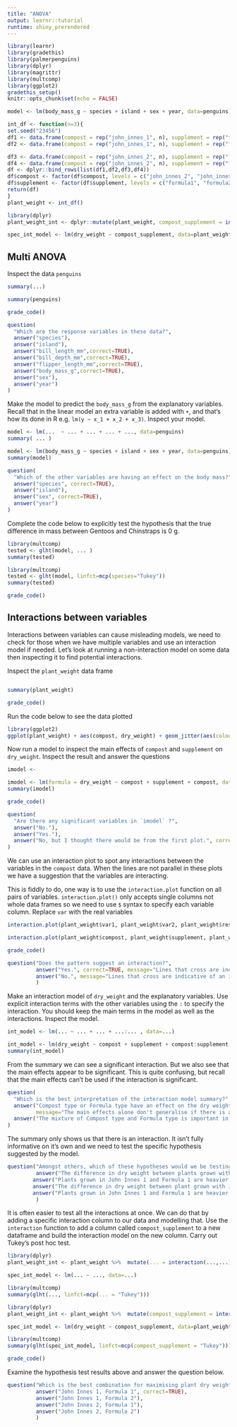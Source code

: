 ```yaml
---
title: "ANOVA"
output: learnr::tutorial
runtime: shiny_prerendered
---
```


```r
library(learnr)
library(gradethis)
library(palmerpenguins)
library(dplyr)
library(magrittr)
library(multcomp)
library(ggplot2)
gradethis_setup()
knitr::opts_chunk$set(echo = FALSE)

```


```r
model <- lm(body_mass_g ~ species + island + sex + year, data=penguins)

int_df <- function(n=3){
set.seed("23456")
df1 <- data.frame(compost = rep("john_innes_1", n), supplement = rep("formula1", n), dry_weight = rnorm(n, 45, 10) )
df2 <- data.frame(compost = rep("john_innes_1", n), supplement = rep("formula2", n), dry_weight =  rnorm(n, 30, 8) )

df3 <- data.frame(compost = rep("john_innes_2", n), supplement = rep("formula1",n), dry_weight = rnorm(n, 30, 8))
df4 <- data.frame(compost = rep("john_innes_2", n), supplement = rep("formula2", n), dry_weight = rnorm(n, 45, 8))
df <- dplyr::bind_rows(list(df1,df2,df3,df4))
df$compost <- factor(df$compost, levels = c("john_innes_2", "john_innes_1"))
df$supplement <- factor(df$supplement, levels = c("formula1", "formula2"))
return(df)
}
plant_weight <- int_df()

library(dplyr)
plant_weight_int <- dplyr::mutate(plant_weight, compost_supplement = interaction(compost,supplement))

spec_int_model <- lm(dry_weight ~ compost_supplement, data=plant_weight_int)

```

## Multi ANOVA

Inspect the data `penguins`

```r
summary(...)
```
```r
summary(penguins)
```
```r
grade_code()
```

```r
question(
  "Which are the response variables in these data?",
  answer("species"),
  answer("island"),
  answer("bill_length_mm",correct=TRUE),
  answer("bill_depth_mm",correct=TRUE),
  answer("flipper_length_mm",correct=TRUE),
  answer("body_mass_g",correct=TRUE),
  answer("sex"),
  answer("year")
)
```

Make the model to predict the `body_mass_g` from the explanatory variables. Recall that in the linear model an extra variable is added with `+`, and that's how its done in R e.g. `lm(y ~ x_1 + x_2 + x_3)`. Inspect your model.

```r
model <- lm(...  ~ ... + ... + ... + ..., data=penguins)
summary( ... )
```

```r
model <- lm(body_mass_g ~ species + island + sex + year, data=penguins)
summary(model)
```

```r
question(
  "Which of the other variables are having an effect on the body mass?",
  answer("species", correct=TRUE),
  answer("island"),
  answer("sex", correct=TRUE),
  answer("year")
)
```

Complete the code below to explicitly test the hypothesis that the true difference in mass between Gentoos and Chinstraps is 0 g.

```r
library(multcomp)
tested <- glht(model, ... )
summary(tested)
```

```r
library(multcomp)
tested <- glht(model, linfct=mcp(species="Tukey"))
summary(tested)
```

```r
grade_code()
```

## Interactions between variables

Interactions between variables can cause misleading models, we need to check for those when we have multiple variables and use an interaction model if needed. Let's look at running a non-interaction model on some data then inspecting it to find potential interactions.

Inspect the `plant_weight` data frame

```r

```
```r
summary(plant_weight)
```
```r
grade_code()
```

Run the code below to see the data plotted

```r
library(ggplot2)
ggplot(plant_weight) + aes(compost, dry_weight) + geom_jitter(aes(colour=supplement))
```

Now run a model to inspect the main effects of `compost` and `supplement` on `dry_weight`. Inspect the result and answer the questions

```r
imodel <- 
```
```r
imodel <- lm(formula = dry_weight ~ compost + supplement + compost, data = plant_weight)
summary(imodel)
```
```r
grade_code()
```

```r
question(
  "Are there any significant variables in `imodel` ?",
  answer("No."),
  answer("Yes."),
  answer("No, but I thought there would be from the first plot.", correct=TRUE)
)
```


We can use an interaction plot to spot any interactions between the variables in the `compost` data. When the lines are not parallel in these plots we have a suggestion that the variables are interacting.

This is fiddly to do, one way is to use the `interaction.plot` function on all pairs of variables. `interaction.plot()` only accepts single columns not whole data frames so we need to use `$` syntax to specify each variable column. Replace `var` with the real variables

```r
interaction.plot(plant_weight$var1, plant_weight$var2, plant_weight$response_var)
```

```r
interaction.plot(plant_weight$compost, plant_weight$supplement, plant_weight$dry_weight )
```
```r
grade_code()
```

```r
question("Does the pattern suggest an interaction?",
         answer("Yes.", correct=TRUE, message="Lines that cross are indicative of an interaction, but not conclusive. You'd still need to do a hypothesis test to confirm."),
         answer("No.", message="Lines that cross are indicative of an interaction, but not conclusive. You'd still need to do a hypothesis test to confirm.")
         )
```

Make an interaction model of `dry_weight` and the explanatory variables. Use explicit interaction terms with the other variables using the `:` to specify the interaction. You should keep the main terms in the model as well as the interactions. Inspect the model.

```r
int_model <- lm(... ~ ... + ... + ...:... , data=...)

```
```r
int_model <- lm(dry_weight ~ compost + supplement + compost:supplement, data=plant_weight)
summary(int_model)
```
From the summary we can see a significant interaction. But we also see that the main effects appear to be significant. This is quite confusing, but recall that the main effects can't be used if the interaction is significant. 

```r
question(
  "Which is the best interpretation of the interaction model summary?",
  answer("Compost type or Formula type have an effect on the dry weight.",
         message="The main effects alone don't generalise if there is a significant interaction term."),
  answer("The mixture of Compost type and Formula type is important in combination only. ", correct = TRUE, message="Note that this doesn't say which combination though!")
)
```


The summary only shows us that there is an interaction. It isn't fully informative on it's own and we need to test the specific hypothesis suggested by the model.

```r
question("Amongst others, which of these hypotheses would we be testing?",
         answer("The difference in dry weight between plants grown with John Innes 1 and Formula 1 and John Innes 2 and Formula 1 is zero", correct=TRUE),
        answer("Plants grown in John Innes 1 and Formula 1 are heavier than John Innes 2 and Formula 1", message="We only get the likelihood that the difference is zero according to the Null Model, not whether one is greater than another"),
        answer("The difference in dry weight between plant grown with John Innes 1 and Formula 1 and John Innes 1 and Formula 2 is zero", correct = TRUE),
        answer("Plants grown in John Innes 1 and Formula 1 are heavier than John Innes 1 and Formula 2", message="We only get the likelihood that the difference is zero according to the Null Model, not whether one is greater than another")
         )
```

It is often easier to test all the interactions at once. We can do that by adding a specific interaction column to our data and modelling that. Use the `interaction` function to add a column called `compost_supplement` to a new dataframe and build the interaction model on the new column. Carry out Tukey's post hoc test.

```r
library(dplyr)
plant_weight_int <- plant_weight %>%  mutate(... = interaction(...,...))

spec_int_model <- lm(... ~ ..., data=...)

library(multcomp)
summary(glht(..., linfct=mcp(... = "Tukey")))
```
```r
library(dplyr)
plant_weight_int <- plant_weight %>%  mutate(compost_supplement = interaction(compost,supplement))

spec_int_model <- lm(dry_weight ~ compost_supplement, data=plant_weight_int)

library(multcomp)
summary(glht(spec_int_model, linfct=mcp(compost_supplement = "Tukey")))
```
```r
grade_code()
```

Examine the hypothesis test results above and answer the question below.

```r
question("Which is the best combination for maximising plant dry weight?",
         answer("John Innes 1, Formula 1", correct=TRUE),
         answer("John Innes 1, Formula 2"),
         answer("John Innes 2, Formula 1"),
         answer("John Innes 2, Formula 2")
         )
```

